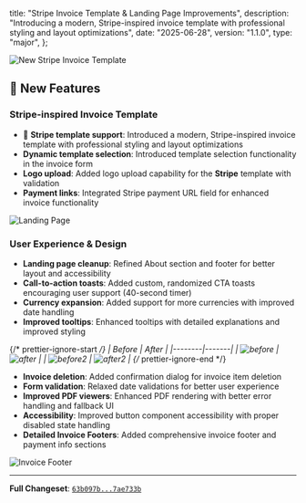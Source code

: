   title: "Stripe Invoice Template & Landing Page Improvements",
  description:
    "Introducing a modern, Stripe-inspired invoice template with professional styling and layout optimizations",
  date: "2025-06-28",
  version: "1.1.0",
  type: "major",
};

![New Stripe Invoice Template](https://ik.imagekit.io/fl2lbswwo/CHANGELOG/stripe-pdf-template/stripe-template.png?updatedAt=1751032495134)

## 🚀 New Features

### Stripe-inspired Invoice Template

- 🤩 **Stripe template support**: Introduced a modern, Stripe-inspired invoice template with professional styling and layout optimizations
- **Dynamic template selection**: Introduced template selection functionality in the invoice form
- **Logo upload**: Added logo upload capability for the **Stripe** template with validation
- **Payment links**: Integrated Stripe payment URL field for enhanced invoice functionality

![Landing Page](https://ik.imagekit.io/fl2lbswwo/CHANGELOG/stripe-pdf-template/landing.png?updatedAt=1751032507925)

### User Experience & Design

- **Landing page cleanup**: Refined About section and footer for better layout and accessibility
- **Call-to-action toasts**: Added custom, randomized CTA toasts encouraging user support (40-second timer)
- **Currency expansion**: Added support for more currencies with improved date handling
- **Improved tooltips**: Enhanced tooltips with detailed explanations and improved styling

{/* prettier-ignore-start */}
| Before | After |
|--------|-------|
| ![before](https://ik.imagekit.io/fl2lbswwo/CHANGELOG/stripe-pdf-template/before1.png?updatedAt=1751028191085) | ![after](https://ik.imagekit.io/fl2lbswwo/CHANGELOG/stripe-pdf-template/after1.png?updatedAt=1751028191085) |
| ![before2](https://ik.imagekit.io/fl2lbswwo/CHANGELOG/stripe-pdf-template/before2.png?updatedAt=1751028191085) | ![after2](https://ik.imagekit.io/fl2lbswwo/CHANGELOG/stripe-pdf-template/after2.png?updatedAt=1751028191085) |
{/* prettier-ignore-end */}

- **Invoice deletion**: Added confirmation dialog for invoice item deletion
- **Form validation**: Relaxed date validations for better user experience
- **Improved PDF viewers**: Enhanced PDF rendering with better error handling and fallback UI
- **Accessibility**: Improved button component accessibility with proper disabled state handling
- **Detailed Invoice Footers**: Added comprehensive invoice footer and payment info sections

![Invoice Footer](https://ik.imagekit.io/fl2lbswwo/CHANGELOG/stripe-pdf-template/invoice-footer.png?updatedAt=1751028191085)

---

**Full Changeset**: [`63b097b...7ae733b`](https://github.com/VladSez/easy-invoice-pdf/compare/63b097b...7ae733b)

